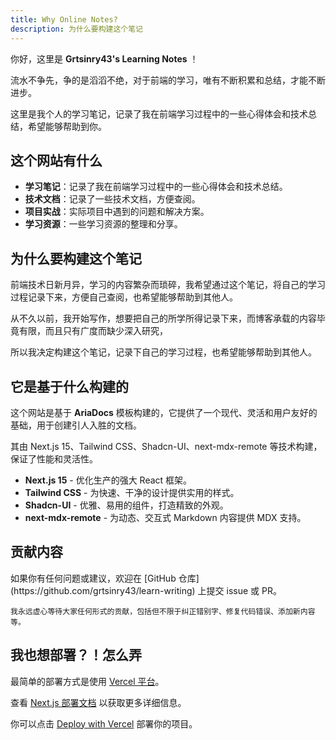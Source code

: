 ```yaml
---
title: Why Online Notes?
description: 为什么要构建这个笔记
---
```


你好，这里是 **Grtsinry43's Learning Notes** ！

流水不争先，争的是滔滔不绝，对于前端的学习，唯有不断积累和总结，才能不断进步。

这里是我个人的学习笔记，记录了我在前端学习过程中的一些心得体会和技术总结，希望能够帮助到你。

## 这个网站有什么

- **学习笔记**：记录了我在前端学习过程中的一些心得体会和技术总结。
- **技术文档**：记录了一些技术文档，方便查阅。
- **项目实战**：实际项目中遇到的问题和解决方案。
- **学习资源**：一些学习资源的整理和分享。

## 为什么要构建这个笔记

前端技术日新月异，学习的内容繁杂而琐碎，我希望通过这个笔记，将自己的学习过程记录下来，方便自己查阅，也希望能够帮助到其他人。

从不久以前，我开始写作，想要把自己的所学所得记录下来，而博客承载的内容毕竟有限，而且只有广度而缺少深入研究，

所以我决定构建这个笔记，记录下自己的学习过程，也希望能够帮助到其他人。

## 它是基于什么构建的

这个网站是基于 **AriaDocs** 模板构建的，它提供了一个现代、灵活和用户友好的基础，用于创建引人入胜的文档。

其由 Next.js 15、Tailwind CSS、Shadcn-UI、next-mdx-remote 等技术构建，保证了性能和灵活性。

- **Next.js 15** - 优化生产的强大 React 框架。
- **Tailwind CSS** - 为快速、干净的设计提供实用的样式。
- **Shadcn-UI** - 优雅、易用的组件，打造精致的外观。
- **next-mdx-remote** - 为动态、交互式 Markdown 内容提供 MDX 支持。

## 贡献内容

<Note title="Contribute">
    如果你有任何问题或建议，欢迎在 [GitHub 仓库](https://github.com/grtsinry43/learn-writing) 上提交 issue 或 PR。

    我永远虚心等待大家任何形式的贡献，包括但不限于纠正错别字、修复代码错误、添加新内容等。
</Note>

## 我也想部署？！怎么弄

最简单的部署方式是使用 [Vercel 平台](https://vercel.com/new?utm_medium=default-template&filter=next.js&utm_source=create-next-app&utm_campaign=create-next-app-readme)。

查看 [Next.js 部署文档](https://nextjs.org/docs/deployment) 以获取更多详细信息。

你可以点击 [Deploy with Vercel](https://vercel.com/new/clone?repository-url=https://github.com/nisabmohd/Aria-Docs) 部署你的项目。
